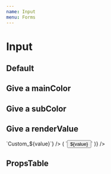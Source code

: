 ```yaml
---
name: Input
menu: Forms
---
```



# Input

## Default

<Playground>
  <LocalizeThemeProvider>
    <LocalizeInput value='' placeholder='Localize Component' />
    <LocalizeInput value='' subColor='#000' placeholder='Localize Component' />
  </LocalizeThemeProvider>
</Playground>

## Give a mainColor

<Playground>
  <LocalizeThemeProvider>
    <LocalizeInput mainColor='danger' value='danger' />
    <LocalizeInput mainColor='primary' value='primary' />
    <LocalizeInput mainColor='lightgrey' value='lightgrey' />
    <LocalizeInput mainColor='#41FF2B' value='#41FF2B' />
  </LocalizeThemeProvider>

</Playground>

## Give a subColor

<Playground>
  <LocalizeThemeProvider>
    <LocalizeInput mainColor='danger' subColor='yellow' value='darkgrey' />
    <LocalizeInput mainColor='primary' subColor='danger' value='grey' />
    <LocalizeInput mainColor='lightgrey' subColor='purple' value='lightgrey' />
    <LocalizeInput mainColor='#41FF2B' subColor='#000' value='#000' />
  </LocalizeThemeProvider>
</Playground>

## Give a renderValue

<Playground>
  <LocalizeThemeProvider>
    <LocalizeInput value='Value' renderValue={(value) => `Custom_${value}`} />
    <LocalizeInput value='Value' renderValue={(value) => (
      `<button>${value}</button>`
    )} />
  </LocalizeThemeProvider>
</Playground>

## PropsTable

<Props of={LocalizeInput} />
